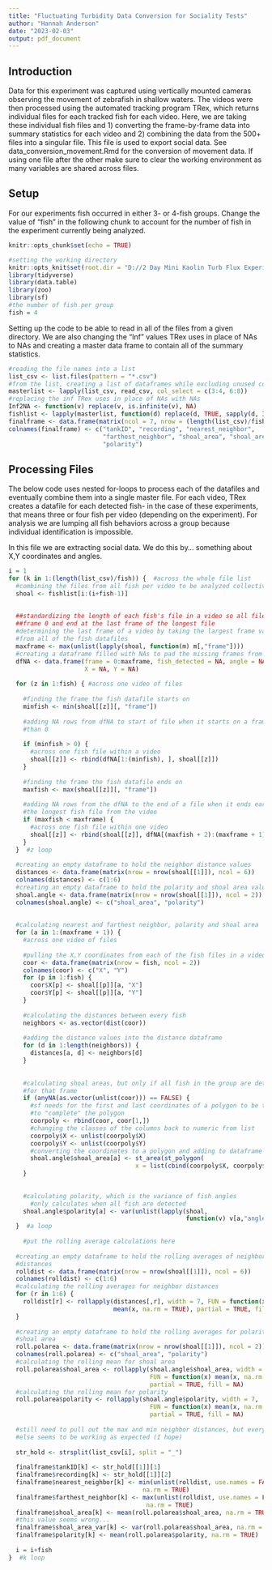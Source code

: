 ```yaml
---
title: "Fluctuating Turbidity Data Conversion for Sociality Tests"
author: "Hannah Anderson"
date: "2023-02-03"
output: pdf_document
---
```


## Introduction

Data for this experiment was captured using vertically mounted cameras
observing the movement of zebrafish in shallow waters. The videos were then
processed using the automated tracking program TRex, which returns individual
files for each tracked fish for each video. Here, we are taking these individual
fish files and 1) converting the frame-by-frame data into summary statistics
for each video and 2) combining the data from the 500+ files into a singular
file. This file is used to export social data. See data_conversion_movement.Rmd
for the conversion of movement data. If using one file after the other make sure
to clear the working environment as many variables are shared across files.


## Setup

For our experiments fish occurred in either 3- or 4-fish groups. Change the
value of "fish" in the following chunk to account for the number of fish in the
experiment currently being analyzed.

```r
knitr::opts_chunk$set(echo = TRUE)

#setting the working directory
knitr::opts_knit$set(root.dir = "D://2 Day Mini Kaolin Turb Flux Experiment/testing")
library(tidyverse)
library(data.table)
library(zoo)
library(sf)
#the number of fish per group
fish = 4
```

Setting up the code to be able to read in all of the files from a given
directory. We are also changing the "Inf" values TRex uses in place of NAs to
NAs and creating a master data frame to contain all of the summary statistics.

```r
#reading the file names into a list
list_csv <- list.files(pattern = "*.csv")
#from the list, creating a list of dataframes while excluding unused columns
masterlist <- lapply(list_csv, read_csv, col_select = c(3:4, 6:8))
#replacing the inf TRex uses in place of NAs with NAs
Inf2NA <- function(v) replace(v, is.infinite(v), NA)
fishlist <- lapply(masterlist, function(d) replace(d, TRUE, sapply(d, Inf2NA)))
finalframe <- data.frame(matrix(ncol = 7, nrow = (length(list_csv)/fish)))
colnames(finalframe) <- c("tankID", "recording", "nearest_neighbor",
                          "farthest_neighbor", "shoal_area", "shoal_area_var",
                          "polarity")
```

## Processing Files

The below code uses nested for-loops to process each of the datafiles and
eventually combine them into a single master file. For each video, TRex creates
a datafile for each detected fish- in the case of these experiments, that means
three or four fish per video (depending on the experiment). For analysis we are
lumping all fish behaviors across a group because individual identification is
impossible.

In this file we are extracting social data. We do this by... something about
X,Y coordinates and angles.

```r
i = 1
for (k in 1:(length(list_csv)/fish)) {  #across the whole file list
  #combining the files from all fish per video to be analyzed collectively
  shoal <- fishlist[i:(i+fish-1)]
  
  
  ##standardizing the length of each fish's file in a video so all files start at
  ##frame 0 and end at the last frame of the longest file
  #determining the last frame of a video by taking the largest frame value
  #from all of the fish datafiles
  maxframe <- max(unlist(lapply(shoal, function(m) m[,"frame"])))
  #creating a dataframe filled with NAs to pad the missing frames from each file
  dfNA <- data.frame(frame = 0:maxframe, fish_detected = NA, angle = NA,
                     X = NA, Y = NA)
  
  for (z in 1:fish) { #across one video of files
    
    #finding the frame the fish datafile starts on
    minfish <- min(shoal[[z]][, "frame"])
    
    #adding NA rows from dfNA to start of file when it starts on a frame later
    #than 0
    
    if (minfish > 0) {
      #across one fish file within a video
      shoal[[z]] <- rbind(dfNA[1:(minfish), ], shoal[[z]])
    }
    
    #finding the frame the fish datafile ends on
    maxfish <- max(shoal[[z]][, "frame"])
    
    #adding NA rows from the dfNA to the end of a file when it ends earlier than
    #the longest fish file from the video
    if (maxfish < maxframe) {
      #across one fish file within one video
      shoal[[z]] <- rbind(shoal[[z]], dfNA[(maxfish + 2):(maxframe + 1), ])
    }
  }  #z loop
    
  #creating an empty dataframe to hold the neighbor distance values
  distances <- data.frame(matrix(nrow = nrow(shoal[[1]]), ncol = 6))
  colnames(distances) <- c(1:6)
  #creating an empty dataframe to hold the polarity and shoal area values
  shoal.angle <- data.frame(matrix(nrow = nrow(shoal[[1]]), ncol = 2))
  colnames(shoal.angle) <- c("shoal_area", "polarity")
  
  
  #calculating nearest and farthest neighbor, polarity and shoal area
  for (a in 1:(maxframe + 1)) {
    #across one video of files
    
    #pulling the X,Y coordinates from each of the fish files in a video
    coor <- data.frame(matrix(nrow = fish, ncol = 2))
    colnames(coor) <- c("X", "Y")
    for (p in 1:fish) {
      coor$X[p] <- shoal[[p]][a, "X"]
      coor$Y[p] <- shoal[[p]][a, "Y"]
    }
    
    #calculating the distances between every fish
    neighbors <- as.vector(dist(coor))
    
    #adding the distance values into the distance dataframe
    for (d in 1:length(neighbors)) {
      distances[a, d] <- neighbors[d]
    }
    
    
    #calculating shoal areas, but only if all fish in the group are detected
    #for that frame
    if (anyNA(as.vector(unlist(coor))) == FALSE) {
      #sf needs for the first and last coordinates of a polygon to be the same
      #to "complete" the polygon
      coorpoly <- rbind(coor, coor[1,])
      #changing the classes of the columns back to numeric from list
      coorpoly$X <- unlist(coorpoly$X)
      coorpoly$Y <- unlist(coorpoly$Y)
      #converting the coordinates to a polygon and adding to dataframe
      shoal.angle$shoal_area[a] <- st_area(st_polygon(
                                   x = list(cbind(coorpoly$X, coorpoly$Y))))
    }
    
    
    #calculating polarity, which is the variance of fish angles
      #only calculates when all fish are detected
    shoal.angle$polarity[a] <- var(unlist(lapply(shoal,
                                                 function(v) v[a,"angle"])))
  }  #a loop
  
    #put the rolling average calculations here
  
  #creating an empty dataframe to hold the rolling averages of neighbor
  #distances
  rolldist <- data.frame(matrix(nrow = nrow(shoal[[1]]), ncol = 6))
  colnames(rolldist) <- c(1:6)
  #calculating the rolling averages for neighbor distances
  for (r in 1:6) {
    rolldist[r] <- rollapply(distances[,r], width = 7, FUN = function(x)
                             mean(x, na.rm = TRUE), partial = TRUE, fill = NA)
  }
    
  #creating an empty dataframe to hold the rolling averages for polarity and
  #shoal area
  roll.polarea <- data.frame(matrix(nrow = nrow(shoal[[1]]), ncol = 2))
  colnames(roll.polarea) <- c("shoal_area", "polarity")
  #calculating the rolling mean for shoal area
  roll.polarea$shoal_area <- rollapply(shoal.angle$shoal_area, width = 7,
                                       FUN = function(x) mean(x, na.rm = TRUE),
                                       partial = TRUE, fill = NA)
  #calculating the rolling mean for polarity
  roll.polarea$polarity <- rollapply(shoal.angle$polarity, width = 7,
                                       FUN = function(x) mean(x, na.rm = TRUE),
                                       partial = TRUE, fill = NA)
  
  #still need to pull out the max and min neighbor distances, but everything
  #else seems to be working as expected (I hope)
  
  str_hold <- strsplit(list_csv[i], split = "_")
  
  finalframe$tankID[k] <- str_hold[[1]][1]
  finalframe$recording[k] <- str_hold[[1]][2]
  finalframe$nearest_neighbor[k] <- min(unlist(rolldist, use.names = FALSE),
                                     na.rm = TRUE)
  finalframe$farthest_neighbor[k] <- max(unlist(rolldist, use.names = FALSE),
                                      na.rm = TRUE)
  finalframe$shoal_area[k] <- mean(roll.polarea$shoal_area, na.rm = TRUE)
  #this value seems wrong...
  finalframe$shoal_area_var[k] <- var(roll.polarea$shoal_area, na.rm = TRUE)
  finalframe$polarity[k] <- mean(roll.polarea$polarity, na.rm = TRUE)
  
  i = i+fish
}  #k loop
```